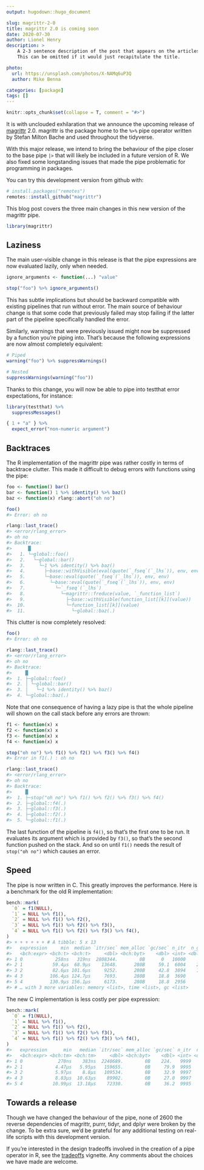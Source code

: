 ```yaml
---
output: hugodown::hugo_document

slug: magrittr-2-0
title: magrittr 2.0 is coming soon
date: 2020-07-30
author: Lionel Henry
description: >
    A 2-3 sentence description of the post that appears on the articles page.
    This can be omitted if it would just recapitulate the title.

photo:
  url: https://unsplash.com/photos/X-NAMq6uP3Q
  author: Mike Benna

categories: [package]
tags: []
---
```


```r
knitr::opts_chunk$set(collapse = T, comment = "#>")
```

It is with unclouded exhilaration that we announce the upcoming release of [magrittr](https://magrittr.tidyverse.org/) 2.0. magrittr is the package home to the `%>%` pipe operator written by Stefan Milton Bache and used throughout the tidyverse.

With this major release, we intend to bring the behaviour of the pipe closer to the base pipe `|>` that will likely be included in a future version of R. We also fixed some longstanding issues that made the pipe problematic for programming in packages.

You can try this development version from github with:

```r
# install.packages("remotes")
remotes::install_github("magrittr")
```

This blog post covers the three main changes in this new version of the magrittr pipe.

```r
library(magrittr)
```


## Laziness

The main user-visible change in this release is that the pipe expressions are now evaluated lazily, only when needed.

```r
ignore_arguments <- function(...) "value"

stop("foo") %>% ignore_arguments()
```

This has subtle implications but should be backward compatible with existing pipelines that run without error. The main source of behaviour change is that some code that previously failed may stop failing if the latter part of the pipeline specifically handled the error.

Similarly, warnings that were previously issued might now be suppressed by a function you're piping into. That's because the following expressions are now almost completely equivalent:

```r
# Piped
warning("foo") %>% suppressWarnings()

# Nested
suppressWarnings(warning("foo"))
```

Thanks to this change, you will now be able to pipe into testthat error expectations, for instance:

```r
library(testthat) %>%
  suppressMessages()

{ 1 + "a" } %>%
  expect_error("non-numeric argument")
```


## Backtraces

The R implementation of the magrittr pipe was rather costly in terms of backtrace clutter. This made it difficult to debug errors with functions using the pipe:

```r
foo <- function() bar()
bar <- function() 1 %>% identity() %>% baz()
baz <- function(x) rlang::abort("oh no")

foo()
#> Error: oh no

rlang::last_trace()
#> <error/rlang_error>
#> oh no
#> Backtrace:
#>      █
#>   1. └─global::foo()
#>   2.   └─global::bar()
#>   3.     └─1 %>% identity() %>% baz()
#>   4.       ├─base::withVisible(eval(quote(`_fseq`(`_lhs`)), env, env))
#>   5.       └─base::eval(quote(`_fseq`(`_lhs`)), env, env)
#>   6.         └─base::eval(quote(`_fseq`(`_lhs`)), env, env)
#>   7.           └─`_fseq`(`_lhs`)
#>   8.             └─magrittr::freduce(value, `_function_list`)
#>   9.               ├─base::withVisible(function_list[[k]](value))
#>  10.               └─function_list[[k]](value)
#>  11.                 └─global::baz(.)
```

This clutter is now completely resolved:

```r
foo()
#> Error: oh no

rlang::last_trace()
#> <error/rlang_error>
#> oh no
#> Backtrace:
#>     █
#>  1. ├─global::foo()
#>  2. │ └─global::bar()
#>  3. │   └─1 %>% identity() %>% baz()
#>  4. └─global::baz(.)
```

Note that one consequence of having a lazy pipe is that the whole pipeline will shown on the call stack before any errors are thrown:

```r
f1 <- function(x) x
f2 <- function(x) x
f3 <- function(x) x
f4 <- function(x) x

stop("oh no") %>% f1() %>% f2() %>% f3() %>% f4()
#> Error in f1(.) : oh no

rlang::last_trace()
#> <error/rlang_error>
#> oh no
#> Backtrace:
#>     █
#>  1. ├─stop("oh no") %>% f1() %>% f2() %>% f3() %>% f4()
#>  2. ├─global::f4(.)
#>  3. ├─global::f3(.)
#>  4. ├─global::f2(.)
#>  5. └─global::f1(.)
```

The last function of the pipeline is `f4()`, so that's the first one to be run. It evaluates its argument which is provided by `f3()`, so that's the second function pushed on the stack. And so on until `f1()` needs the result of `stop("oh no")` which causes an error.


## Speed

The pipe is now written in C. This greatly improves the performance. Here is a benchmark for the old R implementation:

```r
bench::mark(
  `0` = f1(NULL),
  `1` = NULL %>% f1(),
  `2` = NULL %>% f1() %>% f2(),
  `3` = NULL %>% f1() %>% f2() %>% f3(),
  `4` = NULL %>% f1() %>% f2() %>% f3() %>% f4(),
)
#> + + + + + + # A tibble: 5 x 13
#>   expression     min  median `itr/sec` mem_alloc `gc/sec` n_itr  n_gc total_time result
#>   <bch:expr> <bch:t> <bch:t>     <dbl> <bch:byt>    <dbl> <int> <dbl>   <bch:tm> <list>
#> 1 0            258ns   319ns  2808344.        0B      0   10000     0     3.56ms <NULL>
#> 2 1           59.4µs  68.9µs    13648.      280B     59.1  6004    26   439.91ms <NULL>
#> 3 2           82.6µs 101.6µs     9252.      280B     42.8  3894    18   420.87ms <NULL>
#> 4 3          106.4µs 124.7µs     7693.      280B     18.8  3690     9   479.64ms <NULL>
#> 5 4          130.9µs 156.1µs     6173.      280B     18.8  2956     9   478.84ms <NULL>
#> # … with 3 more variables: memory <list>, time <list>, gc <list>
```

The new C implementation is less costly per pipe expression:

```r
bench::mark(
  `0` = f1(NULL),
  `1` = NULL %>% f1(),
  `2` = NULL %>% f1() %>% f2(),
  `3` = NULL %>% f1() %>% f2() %>% f3(),
  `4` = NULL %>% f1() %>% f2() %>% f3() %>% f4(),
)
#>   expression      min   median `itr/sec` mem_alloc `gc/sec` n_itr  n_gc total_time result
#>   <bch:expr> <bch:tm> <bch:tm>     <dbl> <bch:byt>    <dbl> <int> <dbl>   <bch:tm> <list>
#> 1 0             270ns    383ns  2240689.        0B    224.   9999     1     4.46ms <NULL>
#> 2 1            4.47µs   5.95µs   159655.        0B     79.9  9995     5     62.6ms <NULL>
#> 3 2            5.97µs    8.8µs   109534.        0B     32.9  9997     3    91.27ms <NULL>
#> 4 3            8.83µs  10.63µs    89902.        0B     27.0  9997     3    111.2ms <NULL>
#> 5 4           10.99µs  13.18µs    72330.        0B     36.2  9995     5   138.19ms <NULL>
```


## Towards a release

Though we have changed the behaviour of the pipe, none of 2600 the reverse dependencies of magrittr, purrr, tidyr, and dplyr were broken by the change. To be extra sure, we'd be grateful for any additional testing on real-life scripts with this development version.

If you're interested in the design tradeoffs involved in the creation of a pipe operator in R, see the [tradeoffs](https://magrittr.tidyverse.org/articles/tradeoffs.html) vignette. Any comments about the choices we have made are welcome.
